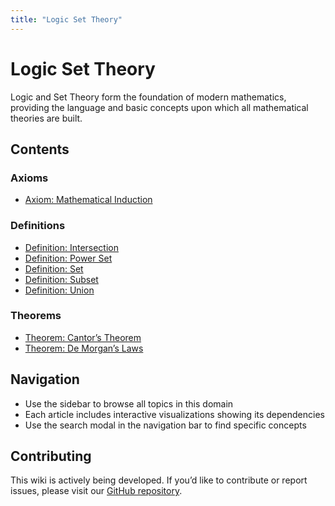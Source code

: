 ```yaml
---
title: "Logic Set Theory"
---
```


# Logic Set Theory

Logic and Set Theory form the foundation of modern mathematics, providing the language and basic concepts upon which all mathematical theories are built.

## Contents

### Axioms

- [Axiom: Mathematical Induction](ax-induction.qmd)

### Definitions

- [Definition: Intersection](def-intersection.qmd)
- [Definition: Power Set](def-power-set.qmd)
- [Definition: Set](def-set.qmd)
- [Definition: Subset](def-subset.qmd)
- [Definition: Union](def-union.qmd)

### Theorems

- [Theorem: Cantor's Theorem](thm-cantor.qmd)
- [Theorem: De Morgan's Laws](thm-de-morgan.qmd)

## Navigation

- Use the sidebar to browse all topics in this domain
- Each article includes interactive visualizations showing its dependencies
- Use the search modal in the navigation bar to find specific concepts

## Contributing

This wiki is actively being developed. If you'd like to contribute or report issues,
please visit our [GitHub repository](https://github.com/RK0429/ModernMath).
